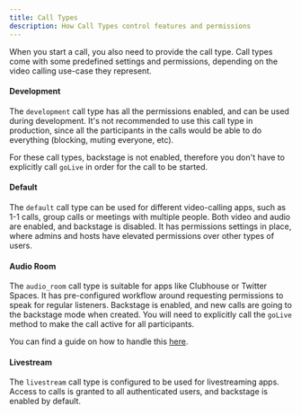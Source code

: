 ```yaml
---
title: Call Types
description: How Call Types control features and permissions
---
```


When you start a call, you also need to provide the call type. Call types come with some predefined settings and permissions, depending on the video calling use-case they represent.

#### Development

The `development` call type has all the permissions enabled, and can be used during development. It's not recommended to use this call type in production, since all the participants in the calls would be able to do everything (blocking, muting everyone, etc).

For these call types, backstage is not enabled, therefore you don't have to explicitly call `goLive` in order for the call to be started.

#### Default

The `default` call type can be used for different video-calling apps, such as 1-1 calls, group calls or meetings with multiple people. Both video and audio are enabled, and backstage is disabled. It has permissions settings in place, where admins and hosts have elevated permissions over other types of users.

#### Audio Room

The `audio_room` call type is suitable for apps like Clubhouse or Twitter Spaces. It has pre-configured workflow around requesting permissions to speak for regular listeners. Backstage is enabled, and new calls are going to the backstage mode when created. You will need to explicitly call the `goLive` method to make the call active for all participants.

You can find a guide on how to handle this [here](../../tutorials/audio-room).

#### Livestream

The `livestream` call type is configured to be used for livestreaming apps. Access to calls is granted to all authenticated users, and backstage is enabled by default.
